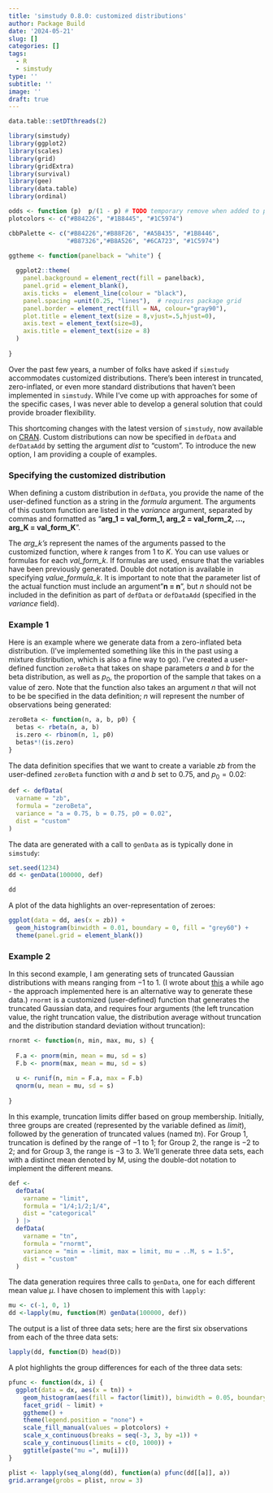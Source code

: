 ```yaml
---
title: 'simstudy 0.8.0: customized distributions'
author: Package Build
date: '2024-05-21'
slug: []
categories: []
tags:
  - R
  - simstudy
type: ''
subtitle: ''
image: ''
draft: true
---
```


```r
data.table::setDTthreads(2)
```

```r
library(simstudy)
library(ggplot2)
library(scales)
library(grid)
library(gridExtra)
library(survival)
library(gee)
library(data.table)
library(ordinal)

odds <- function (p)  p/(1 - p) # TODO temporary remove when added to package
plotcolors <- c("#B84226", "#1B8445", "#1C5974")

cbbPalette <- c("#B84226","#B88F26", "#A5B435", "#1B8446",
                "#B87326","#B8A526", "#6CA723", "#1C5974") 

ggtheme <- function(panelback = "white") {
  
  ggplot2::theme(
    panel.background = element_rect(fill = panelback),
    panel.grid = element_blank(),
    axis.ticks =  element_line(colour = "black"),
    panel.spacing =unit(0.25, "lines"),  # requires package grid
    panel.border = element_rect(fill = NA, colour="gray90"), 
    plot.title = element_text(size = 8,vjust=.5,hjust=0),
    axis.text = element_text(size=8),
    axis.title = element_text(size = 8)
  )  
  
}

```

Over the past few years, a number of folks have asked if `simstudy` accommodates customized distributions. There's been interest in truncated, zero-inflated, or even more standard distributions that haven't been implemented in `simstudy`. While I've come up with approaches for some of the specific cases, I was never able to develop a general solution that could provide broader flexibility.

This shortcoming changes with the latest version of `simstudy`, now available on [CRAN](https://cran.r-project.org/web/packages/simstudy/index.html){target="_blank"}. Custom distributions can now be specified in `defData` and `defDataAdd` by setting the argument *dist* to "custom". To introduce the new option, I am providing a couple of examples. 

### Specifying the customized distribution

When defining a custom distribution in `defData`, you provide the name of the user-defined function as a string in the *formula* argument. The arguments of this custom function are listed in the *variance* argument, separated by commas and formatted as "**arg_1 = val_form_1, arg_2 = val_form_2, $\dots$, arg_K = val_form_K**".

The *arg_k's* represent the names of the arguments passed to the customized function, where $k$ ranges from $1$ to $K$. You can use values or formulas for each *val_form_k*. If formulas are used, ensure that the variables have been previously generated. Double dot notation is available in specifying *value_formula_k*. It is important to note that the parameter list of the actual function must include an argument"**n = n**", but $n$ should not be included in the definition as part of `defData` or `defDataAdd` (specified in the *variance* field).

### Example 1

Here is an example where we generate data from a zero-inflated beta distribution. (I've implemented something like this in the past using a mixture distribution, which is also a fine way to go). I've created a user-defined function `zeroBeta` that takes on shape parameters $a$ and $b$ for the beta distribution, as well as $p_0$, the proportion of the sample that takes on a value of zero. Note that the function also takes an argument $n$ that will not to be be specified in the data definition; $n$ will represent the number of observations being generated:

```r
zeroBeta <- function(n, a, b, p0) {
  betas <- rbeta(n, a, b)
  is.zero <- rbinom(n, 1, p0)
  betas*!(is.zero)
}
```

The data definition specifies that we want to create a variable $zb$ from the user-defined `zeroBeta` function with $a$ and $b$ set to 0.75, and $p_0 = 0.02$:

```r
def <- defData(
  varname = "zb", 
  formula = "zeroBeta", 
  variance = "a = 0.75, b = 0.75, p0 = 0.02", 
  dist = "custom"
)
```

The data are generated with a call to `genData` as is typically done in `simstudy`:

```r
set.seed(1234)
dd <- genData(100000, def)
```

```r
dd
```

A plot of the data highlights an over-representation of zeroes:

```r
ggplot(data = dd, aes(x = zb)) +
  geom_histogram(binwidth = 0.01, boundary = 0, fill = "grey60") +
  theme(panel.grid = element_blank()) 
```

### Example 2

In this second example, I am generating sets of truncated Gaussian distributions with means ranging from $-1$ to $1$. (I wrote about [this](https://www.rdatagen.net/post/generating-data-from-a-truncated-distribution/){target="_blank"} a while ago - the approach implemented here is an alternative way to generate these data.) `rnormt` is a customized (user-defined) function that generates the truncated Gaussian data, and requires four arguments (the left truncation value, the right truncation value, the distribution average without truncation and the distribution standard deviation without truncation):

```r
rnormt <- function(n, min, max, mu, s) {
  
  F.a <- pnorm(min, mean = mu, sd = s)
  F.b <- pnorm(max, mean = mu, sd = s)
  
  u <- runif(n, min = F.a, max = F.b)
  qnorm(u, mean = mu, sd = s)
  
}
```


In this example, truncation limits differ based on group membership. Initially, three groups are created (represented by the variable defined as *limit*), followed by the generation of truncated values (named *tn*). For Group 1, truncation is defined by the range of $-1$ to $1$; for Group 2, the range is  $-2$ to $2$; and for Group 3, the range is $-3$ to $3$. We'll generate three data sets, each with a distinct mean denoted by M, using the double-dot notation to implement the different means.

```r
def <-
  defData(
    varname = "limit", 
    formula = "1/4;1/2;1/4",
    dist = "categorical"
  ) |>
  defData(
    varname = "tn", 
    formula = "rnormt", 
    variance = "min = -limit, max = limit, mu = ..M, s = 1.5",
    dist = "custom"
  )
```

The data generation requires three calls to `genData`, one for each different mean value $\mu$. I have chosen to implement this with `lapply`:

```r
mu <- c(-1, 0, 1)
dd <-lapply(mu, function(M) genData(100000, def))
```

The output is a list of three data sets; here are the first six observations from each of the three data sets:

```r
lapply(dd, function(D) head(D))
```

A plot highlights the group differences for each of the three data sets:

```r
pfunc <- function(dx, i) {
  ggplot(data = dx, aes(x = tn)) +
    geom_histogram(aes(fill = factor(limit)), binwidth = 0.05, boundary = 0, alpha = .8) +
    facet_grid( ~ limit) +
    ggtheme() +
    theme(legend.position = "none") +
    scale_fill_manual(values = plotcolors) +
    scale_x_continuous(breaks = seq(-3, 3, by =1)) +
    scale_y_continuous(limits = c(0, 1000)) +
    ggtitle(paste("mu =", mu[i]))
}

plist <- lapply(seq_along(dd), function(a) pfunc(dd[[a]], a))
grid.arrange(grobs = plist, nrow = 3)
```

